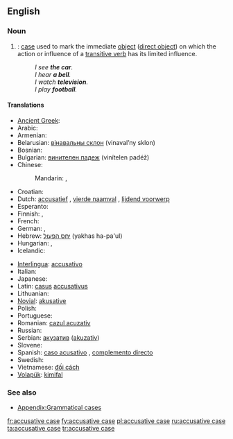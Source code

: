 ==English==
{{wikipedia}}

===Noun===
{{en-noun|sg=[[accusative]] [[case]]}}

# {{grammar}}: [[case]] used to mark the immediate [[object]] ([[direct object]]) on which the action or influence of a [[transitive verb]] has its limited influence.
#: ''I see '''the car'''.''
#: ''I hear '''a bell'''.''
#: ''I watch '''television'''.''
#: ''I play '''football'''.''

====Translations====
{{trans-top|grammatical case}}
* [[Ancient Greek]]: {{tø|grc|αἰτιατική πτῶσις|tr=aitiatikē ptōsis|sc=polytonic}}
* Arabic: {{t|ar|منصوب|m|tr=manSuub|sc=Arab}}
* Armenian: {{t-|hy|հայցական հոլով|tr=hayc'akan holov|sc=Hayeren|xs=Armenian}}
* Belarusian: [[вінавальны склон]] (vinaval’ny sklon) {{m}}
* Bosnian: {{t-|bs|akuzativ|m}}
* Bulgarian: [[винителен падеж]] (vinítelen padéž) {{m}}
* Chinese:
*: Mandarin: {{t|zh|賓格|sc=Hani}},  {{t|zh|宾格|tr=bīngé|sc=Hani}}
* Croatian: {{t+|hr|akuzativ|m}}
* Dutch: [[accusatief]] {{m}}, [[vierde naamval]] {{m}}, [[lijdend voorwerp]] {{n}}
* Esperanto: {{t-|eo|akuzativo|xs=Esperanto}}
* Finnish: {{t+|fi|kohdanto}}, {{t+|fi|akkusatiivi}}
* French: {{t+|fr|accusatif|m}}
* German: {{t+|de|Akkusativ|m}}, {{t+|de|Wenfall|m}}
* Hebrew: [[יחס הפעול]] (yakhas ha-pa'ul) {{m}}
* Hungarian: {{t+|hu|tárgyeset}}, {{t|hu|akkuzatívusz}}
* Icelandic: {{t+|is|þolfall|n}}
{{trans-mid}}
* [[Interlingua]]: [[accusativo]]
* Italian: {{t+|it|accusativo|m}}
* Japanese: {{t|ja|対格|tr=たいかく, taikakú|sc=Jpan}}
* Latin: [[casus]] [[accusativus]] {{m}}
* Lithuanian: {{t+|lt|galininkas|m|xs=Lithuanian}}
* [[Novial]]: [[akusative]]
* Polish: {{t+|pl|biernik|m}}
* Portuguese: {{t+|pt|acusativo|m}}
* Romanian: [[cazul acuzativ]] {{m}}
* Russian: {{t|ru|винительный падеж|m|tr=vinítel’nyj padéž|sc=Cyrl}}
* Serbian: [[акузатив]] ([[akuzativ]]) {{m}}
* Slovene: {{t+|sl|tožilnik|m}}
* Spanish: [[caso acusativo]] {{m}}, [[complemento directo]] {{m}}
* Swedish: {{t+|sv|ackusativ}}
* Vietnamese: [[đối cách]]
* [[Volapük]]: [[kimifal]]
{{trans-bottom}}

===See also===
* [[Appendix:Grammatical cases]]

[[fr:accusative case]]
[[fy:accusative case]]
[[pl:accusative case]]
[[ru:accusative case]]
[[ta:accusative case]]
[[tr:accusative case]]
